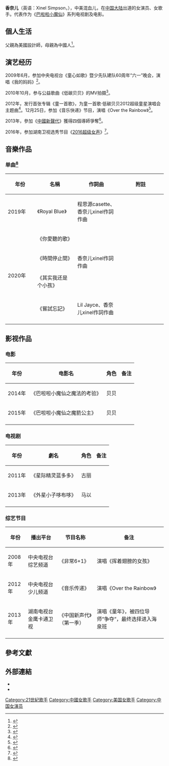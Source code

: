 {{not|香奈儿}}
{{艺人
|姓名 = 香奈儿
|类型 = 女艺人
|图片 =
|图片尺寸 =
|罗马拼音 = 
|昵称 = 
|英文名 =Xinel Simpson
|国籍 ={{USA}}
|民族 = 混血儿
|籍贯 =  
|出生日期 = {{Birth date and age|2002|01|07}}
|出生地点 ={{USA}}加州
|职业 =  [[演員|演员]]、[[歌手|歌手]]
|母校 =  
|教育程度 = 
|出道地点 = {{CHNML}}
|出道日期 =2006年
|出道作 = 
|代表作品=《巴啦啦小魔仙之魔箭公主》
|活跃年代 = 2006年至今  
|經紀公司 =  
}}

'''香奈儿'''（英语：Xinel Simpson，{{bd|2002年|1月7日|}}），中美混血儿，在[[中国大陆|中国大陆]]出道的女演员、女歌手。代表作为《[[巴啦啦小魔仙|巴啦啦小魔仙]]》系列电视剧及电影。

==個人生活==
父親為美國設計師，母親為中國人<ref>{{cite web|title=这些小童星，他们家庭背景惊人|url=https://ent.qq.com/a/20160228/030028.htm#p=6|website=騰訊娛樂|access-date=2021-02-09|archive-date=2021-02-15|archive-url=https://web.archive.org/web/20210215022018/https://ent.qq.com/a/20160228/030028.htm#p=6|dead-url=no}}</ref>。

==演艺经历==
2009年6月，参加中央电视台《童心如歌》暨少先队建队60周年“六一”晚会，演唱《我的妈妈》<ref>{{cite web|title=童心如歌 2009“六·一”晚会|url=http://tv.cctv.com/2016/09/18/VIDAudStcQLgU7Uumm8965aC160918.shtml |website=央视网}}</ref>。

2010年10月，参与公益歌曲《低碳贝贝》的MV拍摄<ref>{{cite web|title=林妙可拍MTV 成“低碳贝贝”宣传大使|url=https://sports.qq.com/a/20101005/000254.htm|website=腾讯体育|access-date=2021-02-09|archive-date=2021-02-10|archive-url=https://web.archive.org/web/20210210103912/https://sports.qq.com/a/20101005/000254.htm|dead-url=no}}</ref>。

2012年，发行首张专辑《童一首歌》，为童一首歌·低碳贝贝2012超级童星演唱会主题曲<ref>{{cite web|title=时代华娱童星教父石宏音乐作品|url=https://www.163.com/dy/article/FBABRAMI0518U8LE.html|website=网易|access-date=2021-02-09|archive-date=2021-02-10|archive-url=https://web.archive.org/web/20210210103912/https://www.163.com/dy/article/FBABRAMI0518U8LE.html|dead-url=no}}</ref>。12月25日，参加《音乐快递》节目，演唱《Over the Rainbow》<ref>{{cite web|title=2012年12月5日音乐快递香奈儿《Over the Rainbow》|url=https://www.bilibili.com/video/av98574640/|website=Bilibili}}</ref>。

2013年，參加《[[中國新聲代|中國新聲代]]》獲得四個導師爭奪<ref>{{cite web|title=《中国新声代》告别选秀重口味 回归童声小清新|url=https://ent.163.com/13/0515/13/8UTVMT1L00031H0O.html|website=網易娛樂}}</ref>。

2016年，参加湖南卫视选秀节目《[[2016超级女声|2016超级女声]]》<ref>{{cite web|title=吃下这记女王攻！混血美女香奈儿式唱法是走心or戏太足|url=https://w.mgtv.com/b/293040/3133087.html?fromvsogou|website=芒果TV|access-date=2021-02-09|archive-date=2021-02-10|archive-url=https://web.archive.org/web/20210210163538/https://w.mgtv.com/b/293040/3133087.html?fromvsogou|dead-url=no}}</ref>。

==音樂作品==
===单曲<ref>{{cite web|title=香奈兒xinel|url=https://music.163.com/#/artist?id=34337487|website=網易雲音樂|access-date=2021-02-09|archive-date=2018-10-18|archive-url=https://web.archive.org/web/20181018134211/https://music.163.com/#/artist?id=34337487|dead-url=no}}</ref>===
{| class="wikitable"
! width="100" |年份
! width="150" | 名稱
!width="150" |作詞曲
! width="200" | 附註
|-
|2019年
|《Royal Blue》
| 程思源casette、香奈儿xinel作詞作曲
|
|-
|rowspan=4|2020年
|《你愛聽的歌》
|rowspan=3|香奈儿xinel作詞作曲
|
|-
|《時間停止間》
|
|-
|《其实我还是个小孩》
|
|-
|《嘗試忘記》
|Lil Jayce、香奈儿xinel作詞作曲
|
|-
|}
==影视作品==
===电影===
{|class="wikitable" 
!年份
!电影名
!角色
!备注
|-
|2014年
|《巴啦啦小魔仙之魔法的考验》
|贝贝
|
|-
|2015年
|《巴啦啦小魔仙之魔箭公主》
|贝贝
|
|-
|}
===电视剧===
{|class="wikitable" 
!年份
!劇名
!角色
!备注
|-
|2011年
|《星际精灵蓝多多》
|古丽
|
|-
|2013年
|《外星小子哆布哆》
|马以
|
|-
|}
===综艺节目===
{|class="wikitable" 
!年份
!播出平台
!节目名称
!备注
|-
|2008年
|中央电视台综艺频道
|《非常6+1》
|演唱《挥着翅膀的女孩》
|-
|2012年
|中央电视台少儿频道
|《音乐传递》
|演唱《Over the Rainbow》
|-
|2013年
|湖南电视台金鹰卡通卫视
|《中国新声代》（第一季）
|演唱《童年》，被四位导师“争夺“，最终选择进入海泉班
|-
|}

== 參考文獻 ==
{{Reflist}}

== 外部連結 ==
*{{Sinaweibo|1807688632|混血兒香奈兒Xinel}}
* {{Instagram|xinel_simpson}}

[[Category:21世紀歌手|Category:21世紀歌手]]
[[Category:中國女歌手|Category:中國女歌手]]
[[Category:美国女歌手|Category:美国女歌手]]
[[Category:中国女演员|Category:中国女演员]]